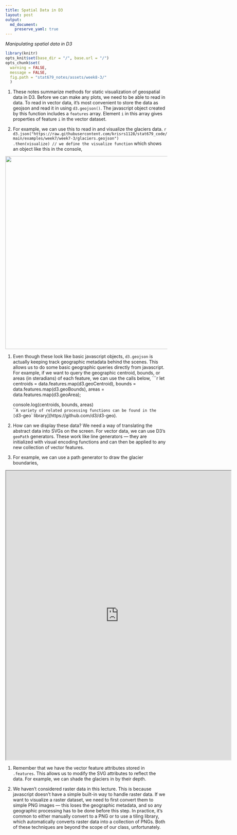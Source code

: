 ```yaml
---
title: Spatial Data in D3
layout: post
output: 
  md_document:
    preserve_yaml: true
---
```


_Manipulating spatial data in D3_

```r
library(knitr)
opts_knit$set(base_dir = "/", base.url = "/")
opts_chunk$set(
  warning = FALSE, 
  message = FALSE,
  fig.path = "stat679_notes/assets/week8-3/"
  )
```

1. These notes summarize methods for static visualization of geospatial data in
D3. Before we can make any plots, we need to be able to read in data. To read in
vector data, it’s most convenient to store the data as geojson and read it in
using `d3.geojson()`. The javascript object created by this function includes a
`features` array. Element `i` in this array gives properties of feature `i` in
the vector dataset.

1. For example, we can use this to read in and visualize the glaciers data.
    ```r
    d3.json("https://raw.githubusercontent.com/krisrs1128/stat679_code/main/examples/week7/week7-3/glaciers.geojson")
      .then(visualize) // we define the visualize function
    ```
    which shows an object like this in the console,
  
<img src="https://github.com/krisrs1128/stat679_code/raw/main/examples/week8/week8-3/glaciers-screenshot.png" width=600/>


1. Even though these look like basic javascript objects, `d3.geojson` is
actually keeping track geographic metadata behind the scenes. This allows us to
do some basic geographic queries directly from javascript. For example, if we
want to query the geographic centroid, bounds, or areas (in steradians) of each
feature, we can use the calls below,
    ```r
    let centroids = data.features.map(d3.geoCentroid),
      bounds = data.features.map(d3.geoBounds),
      areas = data.features.map(d3.geoArea);
    
    console.log(centroids, bounds, areas)  
    ```
    A variety of related processing functions can be found in the [`d3-geo` library](https://github.com/d3/d3-geo).
	
1. How can we display these data? We need a way of translating the abstract data
into SVGs on the screen. For vector data, we can use D3’s `geoPath` generators.
These work like line generators — they are initialized with visual encoding
functions and can then be applied to any new collection of vector features.

1. For example, we can use a path generator to draw the glacier boundaries,

<iframe src="https://krisrs1128.github.io/stat679_code/examples/week8/week8-3/glaciers.html" width=700 height=900></iframe>

1. Remember that we have the vector feature attributes stored in `.features`.
This allows us to modify the SVG attributes to reflect the data. For example, we
can shade the glaciers in by their depth.

1. We haven’t considered raster data in this lecture. This is because javascript
doesn’t have a simple built-in way to handle raster data. If we want to
visualize a raster dataset, we need to first convert them to simple PNG images —
this loses the geographic metadata, and so any geographic processing has to be
done before this step. In practice, it’s common to either manually convert to a
PNG or to use a tiling library, which automatically converts raster data into a
collection of PNGs. Both of these techniques are beyond the scope of our class,
unfortunately.
